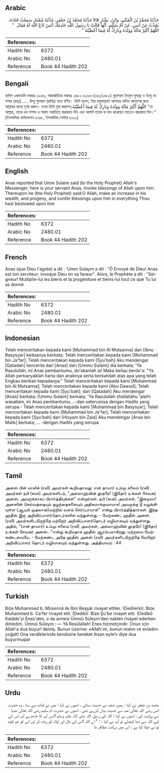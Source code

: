 ## Arabic


<div dir="rtl" lang="ar" style={{fontSize:'larger',backgroundColor:'#f8f9fa',padding:20}}>
حَدَّثَنَا مُحَمَّدُ بْنُ الْمُثَنَّى، وَابْنُ، بَشَّارٍ قَالاَ حَدَّثَنَا مُحَمَّدُ بْنُ جَعْفَرٍ، حَدَّثَنَا شُعْبَةُ، سَمِعْتُ قَتَادَةَ، يُحَدِّثُ عَنْ أَنَسٍ، عَنْ أُمِّ سُلَيْمٍ، أَنَّهَا قَالَتْ يَا رَسُولَ اللَّهِ خَادِمُكَ أَنَسٌ ادْعُ اللَّهَ لَهُ فَقَالَ ‏ "‏ اللَّهُمَّ أَكْثِرْ مَالَهُ وَوَلَدَهُ وَبَارِكْ لَهُ فِيمَا أَعْطَيْتَهُ ‏"‏ ‏.‏
</div>
<div style={{backgroundColor:'#f8f9fa',padding:20, marginBottom: 10}}><table> <thead> <tr> <th>References:</th> <th></th> </tr> </thead> <tbody><tr><td>Hadith No</td><td>6372</td></tr><tr><td>Arabic No</td><td>2480.01</td></tr><tr><td>Reference</td><td>Book 44 Hadith 202</td></tr></tbody></table></div>

## Bengali


<div dir="ltr" lang="bn" style={{fontSize:'larger',backgroundColor:'#f8f9fa',padding:20}}>
হাদিস একাডেমি নাম্বারঃ ৬২৬৬, আন্তর্জাতিক নাম্বারঃ ২৪৮০ ৬২৬৬-(১৪১/২৪৮০) মুহাম্মাদ ইবনুল মুসান্না ও ইবনু বাশশার (রহঃ) ..... উম্মু সুলায়ম (রাযিঃ) হতে বর্ণিত। তিনি বলেন, ইয়া রসূলাল্লাহ! আপনার খাদিম আনাসের জন্য আল্লাহর কাছে দুআ করুন। তখন তিনি দুয়া করলেন,اللَّهُمَّ أَكْثِرْ مَالَهُ وَوَلَدَهُ وَبَارِكْ لَهُ فِيمَا أَعْطَيْتَهُ "হে আল্লাহ, তাকে ধন সম্পদ ও সন্তান সন্ততিতে বারাকাত দিন এবং আপনি তাকে যা দান করেছেন তাতেও বারাকাত দিন।" (ইসলামিক ফাউন্ডেশন ৬১৪৮, ইসলামিক সেন্টার ৬১৯১)
</div>
<div style={{backgroundColor:'#f8f9fa',padding:20, marginBottom: 10}}><table> <thead> <tr> <th>References:</th> <th></th> </tr> </thead> <tbody><tr><td>Hadith No</td><td>6372</td></tr><tr><td>Arabic No</td><td>2480.01</td></tr><tr><td>Reference</td><td>Book 44 Hadith 202</td></tr></tbody></table></div>

## English


<div dir="ltr" lang="en" style={{fontSize:'larger',backgroundColor:'#f8f9fa',padding:20}}>
Anas reported that Umm Sulaim said (to the Holy Prophet) Allah's Messenger, here is your servant Anas, invoke blessings of Allah upon him. Thereupon he (the Holy Prophet) said:O Allah, make an increase in his wealth, and progeny, and confer blessings upon him in everything Thou hast bestowed upon him
</div>
<div style={{backgroundColor:'#f8f9fa',padding:20, marginBottom: 10}}><table> <thead> <tr> <th>References:</th> <th></th> </tr> </thead> <tbody><tr><td>Hadith No</td><td>6372</td></tr><tr><td>Arabic No</td><td>2480.01</td></tr><tr><td>Reference</td><td>Book 44 Hadith 202</td></tr></tbody></table></div>

## French


<div dir="ltr" lang="fr" style={{fontSize:'larger',backgroundColor:'#f8f9fa',padding:20}}>
Anas (que Dieu l'agrée) a dit : 'Umm Sulaym a dit : "Ô Envoyé de Dieu! Anas est ton serviteur; invoque Dieu en sa faveur". Alors, le Prophète a dit : "Seigneur! Multiplie-lui les biens et la progéniture et bénis-lui tout ce que Tu lui as donné
</div>
<div style={{backgroundColor:'#f8f9fa',padding:20, marginBottom: 10}}><table> <thead> <tr> <th>References:</th> <th></th> </tr> </thead> <tbody><tr><td>Hadith No</td><td>6372</td></tr><tr><td>Arabic No</td><td>2480.01</td></tr><tr><td>Reference</td><td>Book 44 Hadith 202</td></tr></tbody></table></div>

## Indonesian


<div dir="ltr" lang="id" style={{fontSize:'larger',backgroundColor:'#f8f9fa',padding:20}}>
Telah menceritakan kepada kami [Muhammad bin Al Mutsanna] dan [Ibnu Basysyar] keduanya berkata; Telah menceritakan kepada kami [Muhammad bin Ja'far]; Telah menceritakan kepada kami [Syu'bah] Aku mendengar [Qatadah] bercerita dari [Anas] dari [Ummu Sulaim] dia berkata; 'Ya Rasulullah, ini Anas pembantumu, do'akanlah ia! Maka beliau berdo'a: "Ya Allah perbanyaklah harta dan anaknya serta berkahilah atas apa yang telah Engkau berikan kepadanya." Telah menceritakan kepada kami [Muhammad bin Al Mutsanna]; Telah menceritakan kepada kami [Abu Dawud]; Telah menceritakan kepada kami [Syu'bah]; dari [Qatadah] Aku mendengar [Anas] berkata; [Ummu Sulaim] berkata; 'Ya Rasulullah shallallahu 'alaihi wasallam, ini Anas pembantumu….-dan seterusnya dengan Hadits yang serupa.- Telah menceritakan kepada kami [Muhammad bin Basysyar]; Telah menceritakan kepada kami [Muhammad bin Ja'far]; Telah menceritakan kepada kami [Syu'bah] dari [Hisyam bin Zaid] Aku mendengar [Anas bin Malik] berkata; … -dengan Hadits yang serupa
</div>
<div style={{backgroundColor:'#f8f9fa',padding:20, marginBottom: 10}}><table> <thead> <tr> <th>References:</th> <th></th> </tr> </thead> <tbody><tr><td>Hadith No</td><td>6372</td></tr><tr><td>Arabic No</td><td>2480.01</td></tr><tr><td>Reference</td><td>Book 44 Hadith 202</td></tr></tbody></table></div>

## Tamil


<div dir="ltr" lang="ta" style={{fontSize:'larger',backgroundColor:'#f8f9fa',padding:20}}>
அனஸ் பின் மாலிக் (ரலி) அவர்கள் கூறியதாவது: என் தாயார் உம்மு சுலைம் (ரலி) அவர்கள் நபி (ஸல்) அவர்களிடம், "அல்லாஹ்வின் தூதரே! (இதோ) உங்கள் சேவகர் அனஸ். அவருக்காகப் பிரார்த்தியுங்கள்" என்றார்கள். நபி (ஸல்) அவர்கள், "இறைவா! அனஸின் செல்வத்தையும் குழந்தைகளையும் அதிகமாக்குவாயாக! அவருக்கு நீ வழங்கியுள்ள (ஆயுள் முதலான)வற்றில் வளம் சேர்ப்பாயாக!" என்று பிரார்த்தித்தார்கள். இந்த ஹதீஸ் இரு அறிவிப்பாளர்தொடர்களில் வந்துள்ளது. - மேற்கண்ட ஹதீஸ் அனஸ் (ரலி) அவர்களிடமிருந்தே மற்றோர் அறிவிப்பாளர்தொடர் வழியாகவும் வந்துள்ளது. அதில், "(என் தாயார்) உம்மு சுலைம் (ரலி) அவர்கள், அல்லாஹ்வின் தூதரே! (இதோ) உங்கள் சேவகர் அனஸ்..."என்று கூறியதாக ஹதீஸ் ஆரம்பமாகிறது. மற்றவை மேற்கண்டவையே. - மேற்கண்ட அதே ஹதீஸ் அனஸ் (ரலி) அவர்களிடமிருந்தே வேறோர் அறிவிப்பாளர் தொடர் வழியாகவும் வந்துள்ளது. அத்தியாயம் : 44
</div>
<div style={{backgroundColor:'#f8f9fa',padding:20, marginBottom: 10}}><table> <thead> <tr> <th>References:</th> <th></th> </tr> </thead> <tbody><tr><td>Hadith No</td><td>6372</td></tr><tr><td>Arabic No</td><td>2480.01</td></tr><tr><td>Reference</td><td>Book 44 Hadith 202</td></tr></tbody></table></div>

## Turkish


<div dir="ltr" lang="tr" style={{fontSize:'larger',backgroundColor:'#f8f9fa',padding:20}}>
Bize Muhammed b. Müsennâ ile İbni Beşşâr rivayet ettiler. (Dedilerki): Bize Muhammed b. Ca'fer rivayet etti. (Dediki): Bize Şu'be rivayet etti. (Dediki): Katâde'yi Enes'den, o da annesi Ümnıü Süleym'den naklen rivayet ederken dinledim. Ümnıü Süleym : — Yâ Resûlallah! Enes hizmetçindir. Onun için Allah'a dua buyur! demiş. Bunun üzerine: «Allah'ım, bunun malını ve evladını çoğalt! Ona verdiklerinde kendisine bereket ihsan eyle!» diye dua buyurmuşlar
</div>
<div style={{backgroundColor:'#f8f9fa',padding:20, marginBottom: 10}}><table> <thead> <tr> <th>References:</th> <th></th> </tr> </thead> <tbody><tr><td>Hadith No</td><td>6372</td></tr><tr><td>Arabic No</td><td>2480.01</td></tr><tr><td>Reference</td><td>Book 44 Hadith 202</td></tr></tbody></table></div>

## Urdu


<div dir="rtl" lang="ur" style={{fontSize:'larger',backgroundColor:'#f8f9fa',padding:20}}>
محمد بن جعفر نے کہا : ہمیں شعبہ نے حدیث سنائی ، انھوں نے کہا : میں نے قتادہ سے سنا ، وہ حضرت انس رضی اللہ تعالیٰ عنہ سے حدیث بیان کررہے تھے ، انھوں نے حضرت ام سلیم رضی اللہ تعالیٰ عنہا سے روایت کی ، انھوں نے کہا : اللہ کے رسول اللہ صلی اللہ علیہ وسلم !انس آپ کا خادم ہے آپ اس کے لیے اللہ سے دعا کیجئے تو آپ نے کہا : : " اے اللہ !اس کے مال اور اولاد کو زیادہ کر اور اس کو جو کچھ تو نے عطا کیا ہے ، اس میں برکت عطافر ما
</div>
<div style={{backgroundColor:'#f8f9fa',padding:20, marginBottom: 10}}><table> <thead> <tr> <th>References:</th> <th></th> </tr> </thead> <tbody><tr><td>Hadith No</td><td>6372</td></tr><tr><td>Arabic No</td><td>2480.01</td></tr><tr><td>Reference</td><td>Book 44 Hadith 202</td></tr></tbody></table></div>